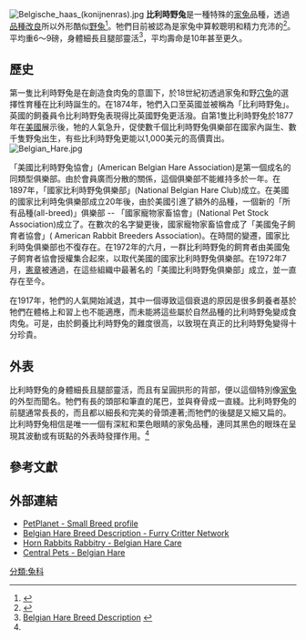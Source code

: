 [[File:Belgische_haas_(konijnenras).jpg|thumb]]
'''比利時野兔'''是一種特殊的[[家兔|家兔]]品種，透過[[品種改良|品種改良]]所以外形酷似[[野兔|野兔]]<ref name="WiseGeek">{{Cite web |url=http://www.wisegeek.com/what-is-a-belgian-hare.htm/ |title=WiseGeek - Belgian Hare |access-date=2011-02-06 |archive-date=2021-01-16 |archive-url=https://web.archive.org/web/20210116200546/https://www.wisegeek.com/what-is-a-belgian-hare.htm |dead-url=no }}</ref>。牠們目前被認為是家兔中算較聰明和精力充沛的<ref>{{Cite web |url=http://www.petplanet.co.uk/small_breed_profile.asp?sbid=12%2F |title=Pet Planet - Small Breed Profile - Belgian Hare |access-date=2022-01-04 |archive-date=2021-02-25 |archive-url=https://web.archive.org/web/20210225085736/https://www.petplanet.co.uk/small_breed_profile.asp?sbid=12%2F |dead-url=no }}</ref>。平均重6～9磅，身體細長且腿部靈活<ref name="#1">[http://www.furrycritter.com/resources/rabbits/Belgian_Hare.htm Belgian Hare Breed Description] {{Wayback|url=http://www.furrycritter.com/resources/rabbits/Belgian_Hare.htm |date=20090107061109 }}</ref>，平均壽命是10年甚至更久。

==歷史==
第一隻比利時野兔是在創造食肉兔的意圖下，於18世紀初透過家兔和野[[穴兔|穴兔]]的選擇性育種在比利時誕生的。在1874年，牠們入口至英國並被稱為「比利時野兔」。英國的飼養員令比利時野兔表現得比英國野兔更活潑。自第1隻比利時野兔於1877年在[[美國|美國]]展示後，牠的人氣急升，促使數千個比利時野兔俱樂部在國家內誕生、數千隻野兔出生，有些比利時野兔更能以1,000美元的高價賣出。 [[File:Belgian_Hare.jpg|thumb]] 

「美國比利時野兔協會」(American Belgian Hare Association)是第一個成名的同類型俱樂部。由於會員廣而分散的關係，這個俱樂部不能維持多於一年。在1897年，「國家比利時野兔俱樂部」(National Belgian Hare Club)成立。在美國的國家比利時兔俱樂部成立20年後，由於美國引進了額外的品種，一個新的「所有品種(all-breed)」俱樂部 -- 「國家寵物家畜協會」(National Pet Stock Association)成立了。在數次的名字變更後，國家寵物家畜協會成了「美國兔子飼育者協會」( American Rabbit Breeders Association)。在時間的變遷，國家比利時兔俱樂部也不復存在。在1972年的六月，一群比利時野兔的飼育者由美國兔子飼育者協會授權集合起來，以取代美國的國家比利時野兔俱樂部。在1972年7月，[[憲章|憲章]]被通過，在這些組織中最著名的「美國比利時野兔俱樂部」成立，並一直存在至今。

在1917年，牠們的人氣開始減退，其中一個導致這個衰退的原因是很多飼養者基於牠們在體格上和習上也不能適應，而未能將這些屬於自然品種的比利時野兔變成食肉兔。可是，由於飼養比利時野兔的難度很高，以致現在真正的比利時野兔變得十分珍貴。

==外表==
比利時野兔的身體細長且腿部靈活，而且有呈圓拱形的背部，便以這個特別像[[家兔|家兔]]的外型而聞名。牠們有長的頭部和筆直的尾巴，並與脊骨成一直綫。比利時野兔的前腿通常長長的，而且都以細長和完美的骨頭連著;而牠們的後腿是又細又扁的。比利時野兔相信是唯一一個有深紅和栗色眼睛的家兔品種，連同其黑色的眼珠在呈現其波動或有斑點的外表時發揮作用。<ref name="#1"/>

== 參考文獻 ==
{{reflist}}
==外部連結==
*[http://www.petplanet.co.uk/small_breed_profile.asp?sbid=12 PetPlanet - Small Breed profile] {{Wayback|url=http://www.petplanet.co.uk/small_breed_profile.asp?sbid=12 |date=20210226121504 }}
*[https://web.archive.org/web/20090107061109/http://www.furrycritter.com/resources/rabbits/Belgian_Hare.htm Belgian Hare Breed Description - Furry Critter Network]
*[https://web.archive.org/web/20090228062343/http://www.hrrabbits.com/raisingbh.htm Horn Rabbits Rabbitry - Belgian Hare Care]
*[https://web.archive.org/web/20090228073825/http://www.centralpets.com/animals/mammals/rabbits/rbt1416.html Central Pets - Belgian Hare]

{{歐洲題目|野兔}}

[[分類:兔科|分類:兔科]]